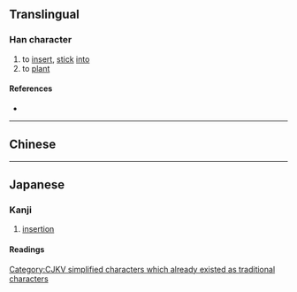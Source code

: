 {{also|插|揷}}
{{character info}}
==Translingual==
{{ja-forms|挿|插|[[插]]}}

===Han character===
{{Han char|rn=64|rad=手|as=07|sn=10|four=|canj=QHJL|ids=⿰扌𢆍}}

# to [[insert]], [[stick]] [[into]]
# to [[plant]]

====References====
* {{Han ref|kx=0432.170|dkj=12119|dj=0782.080|hdz=31884.100|uh=633F|ud=25407}}

----

==Chinese==
{{zh-see|插|v}}

----

==Japanese==
{{ja-kanji forms|挿|插}}

===Kanji===
{{ja-kanji|grade=c|rs=手07|kyu=插}}

# [[insertion]]

====Readings====
{{ja-readings
|goon=しょう<せふ
|kanon=そう<さふ
|kun=さ-す, はさ-む, さしはさ-む
}}

[[Category:CJKV simplified characters which already existed as traditional characters]]